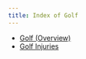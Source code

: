 ```yaml
---
title: Index of Golf
---
```



- [Golf (Overview)]({{< var ref-golf-overview.path >}})
- [Golf Injuries]({{< var ref-golf-injuries.path >}})